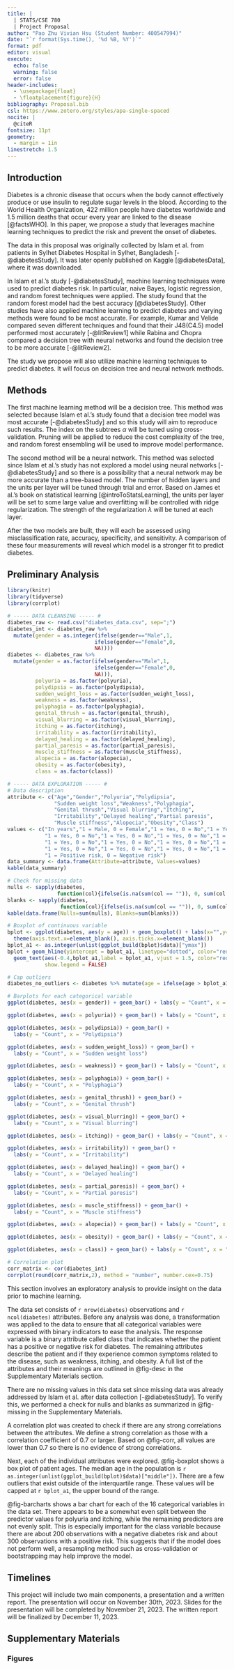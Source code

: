 ```yaml
---
title: |
  | STATS/CSE 780
  | Project Proposal
author: "Pao Zhu Vivian Hsu (Student Number: 400547994)"
date: "`r format(Sys.time(), '%d %B, %Y')`"
format: pdf
editor: visual
execute:
  echo: false
  warning: false
  error: false
header-includes:
  - \usepackage{float}
  - \floatplacement{figure}{H}
bibliography: Proposal.bib
csl: https://www.zotero.org/styles/apa-single-spaced
nocite: |
  @citeR
fontsize: 11pt
geometry: 
  - margin = 1in
linestretch: 1.5
---
```


\newpage

## Introduction
Diabetes is a chronic disease that occurs when the body cannot effectively produce or use insulin to regulate sugar levels in the blood. According to the World Health Organization, 422 million people have diabetes worldwide and 1.5 million deaths that occur every year are linked to the disease [@factsWHO]. In this paper, we propose a study that leverages machine learning techniques to predict the risk and prevent the onset of diabetes.

The data in this proposal was originally collected by Islam et al. from patients in Sylhet Diabetes Hospital in Sylhet, Bangladesh [-@diabetesStudy]. It was later openly published on Kaggle [@diabetesData], where it was downloaded. 

In Islam et al.'s study [-@diabetesStudy], machine learning techniques were used to predict diabetes risk. In particular, naive Bayes, logistic regression, and random forest techniques were applied. The study found that the random forest model had the best accuracy [@diabetesStudy]. Other studies have also applied machine learning to predict diabetes and varying methods were found to be most accurate. For example, Kumar and Velide compared seven different techniques and found that their J48(C4.5) model performed most accurately [-@litReview1] while Rabina and Chopra compared a decision tree with neural networks and found the decision tree to be more accurate [-@litReview2]. 

The study we propose will also utilize machine learning techniques to predict diabetes. It will focus on decision tree and neural network methods.


## Methods
The first machine learning method will be a decision tree. This method was selected because Islam et al.'s study  found that a decision tree model was most accurate [-@diabetesStudy] and so this study will aim to reproduce such results. The index on the subtrees $\alpha$ will be tuned using cross-validation. Pruning will be applied to reduce the cost complexity of the tree, and random forest ensembling will be used to improve model performance.

The second method will be a neural network. This method was selected since Islam et al.'s study has not explored a model using neural networks [-@diabetesStudy] and so there is a possibility that a neural network may be more accurate than a tree-based model. The number of hidden layers and the units per layer will be tuned through trial and error. Based on James et al.'s book on statistical learning [@introToStatsLearning], the units per layer will be set to some large value and overfitting will be controlled with ridge regularization. The strength of the regularization $\lambda$ will be tuned at each layer.

After the two models are built, they will each be assessed using misclassification rate, accuracy, specificity, and sensitivity. A comparison of these four measurements will reveal which model is a stronger fit to predict diabetes.


## Preliminary Analysis
```r
library(knitr)
library(tidyverse)
library(corrplot)

```


```r
# ----- DATA CLEANSING ----- #
diabetes_raw <- read.csv("diabetes_data.csv", sep=";")
diabetes_int <- diabetes_raw %>% 
  mutate(gender = as.integer(ifelse(gender=="Male",1,
                            ifelse(gender=="Female",0,
                            NA))))
diabetes <- diabetes_raw %>% 
  mutate(gender = as.factor(ifelse(gender=="Male",1,
                            ifelse(gender=="Female",0,
                            NA))),
         polyuria = as.factor(polyuria),
         polydipsia = as.factor(polydipsia),
         sudden_weight_loss = as.factor(sudden_weight_loss),
         weakness = as.factor(weakness),
         polyphagia = as.factor(polyphagia),
         genital_thrush = as.factor(genital_thrush),
         visual_blurring = as.factor(visual_blurring),
         itching = as.factor(itching),
         irritability = as.factor(irritability),
         delayed_healing = as.factor(delayed_healing),
         partial_paresis = as.factor(partial_paresis),
         muscle_stiffness = as.factor(muscle_stiffness),
         alopecia = as.factor(alopecia),
         obesity = as.factor(obesity),
         class = as.factor(class)) 

```

```r
# ----- DATA EXPLORATION ----- #
# Data description
attribute <- c("Age","Gender","Polyuria","Polydipsia",
               "Sudden weight loss","Weakness","Polyphagia",
               "Genital thrush","Visual blurring","Itching",
               "Irritability","Delayed healing","Partial paresis",
               "Muscle stiffness","Alopecia","Obesity","Class")
values <- c("In years","1 = Male, 0 = Female","1 = Yes, 0 = No","1 = Yes, 0 = No",
            "1 = Yes, 0 = No","1 = Yes, 0 = No","1 = Yes, 0 = No","1 = Yes, 0 = No",
            "1 = Yes, 0 = No","1 = Yes, 0 = No","1 = Yes, 0 = No","1 = Yes, 0 = No",
            "1 = Yes, 0 = No","1 = Yes, 0 = No","1 = Yes, 0 = No","1 = Yes, 0 = No",
            "1 = Positive risk, 0 = Negative risk")
data_summary <- data.frame(Attribute=attribute, Values=values)
kable(data_summary)

```

```r
# Check for missing data
nulls <- sapply(diabetes, 
                function(col){ifelse(is.na(sum(col == "")), 0, sum(col == ""))})
blanks <- sapply(diabetes, 
                 function(col){ifelse(is.na(sum(col == "")), 0, sum(col == ""))})
kable(data.frame(Nulls=sum(nulls), Blanks=sum(blanks)))

```

```r
# Boxplot of continuous variable
bplot <- ggplot(diabetes, aes(y = age)) + geom_boxplot() + labs(x="",y="Age") +
  theme(axis.text.x=element_blank(), axis.ticks.x=element_blank())
bplot_a1 <- as.integer(unlist(ggplot_build(bplot)$data)["ymax"])
bplot + geom_hline(yintercept = bplot_a1, linetype="dotted", color="red") + 
  geom_text(aes(-0.4,bplot_a1,label = bplot_a1, vjust = 1.5, color="red"), 
            show.legend = FALSE)

# Cap outliers
diabetes_no_outliers <- diabetes %>% mutate(age = ifelse(age > bplot_a1, bplot_a1, age))

```

```r
# Barplots for each categorical variable
ggplot(diabetes, aes(x = gender)) + geom_bar() + labs(y = "Count", x = "Gender")
```
```r
ggplot(diabetes, aes(x = polyuria)) + geom_bar() + labs(y = "Count", x = "Polyuria")
```
```r
ggplot(diabetes, aes(x = polydipsia)) + geom_bar() + 
  labs(y = "Count", x = "Polydipsia")
```
```r
ggplot(diabetes, aes(x = sudden_weight_loss)) + geom_bar() + 
  labs(y = "Count", x = "Sudden weight loss")
```
```r
ggplot(diabetes, aes(x = weakness)) + geom_bar() + labs(y = "Count", x = "Weakness")
```
```r
ggplot(diabetes, aes(x = polyphagia)) + geom_bar() + 
  labs(y = "Count", x = "Polyphagia")
```
```r
ggplot(diabetes, aes(x = genital_thrush)) + geom_bar() + 
  labs(y = "Count", x = "Genital thrush")
```
```r
ggplot(diabetes, aes(x = visual_blurring)) + geom_bar() + 
  labs(y = "Count", x = "Visual blurring")
```
```r
ggplot(diabetes, aes(x = itching)) + geom_bar() + labs(y = "Count", x = "Itching")
```
```r
ggplot(diabetes, aes(x = irritability)) + geom_bar() + 
  labs(y = "Count", x = "Irritability")
```
```r
ggplot(diabetes, aes(x = delayed_healing)) + geom_bar() + 
  labs(y = "Count", x = "Delayed healing")
```
```r
ggplot(diabetes, aes(x = partial_paresis)) + geom_bar() + 
  labs(y = "Count", x = "Partial paresis")
```
```r
ggplot(diabetes, aes(x = muscle_stiffness)) + geom_bar() + 
  labs(y = "Count", x = "Muscle stiffness")
```
```r
ggplot(diabetes, aes(x = alopecia)) + geom_bar() + labs(y = "Count", x = "Alopecia")
```
```r
ggplot(diabetes, aes(x = obesity)) + geom_bar() + labs(y = "Count", x = "Obesity")
```
```r
ggplot(diabetes, aes(x = class)) + geom_bar() + labs(y = "Count", x = "Class")

```

```r
# Correlation plot
corr_matrix <- cor(diabetes_int)
corrplot(round(corr_matrix,2), method = "number", number.cex=0.75)
```


This section involves an exploratory analysis to provide insight on the data prior to machine learning.

The data set consists of `r nrow(diabetes)` observations and `r ncol(diabetes)` attributes. Before any analysis was done, a transformation was applied to the data to ensure that all categorical variables were expressed with binary indicators to ease the analysis. The response variable is a binary attribute called class that indicates whether the patient has a positive or negative risk for diabetes. The remaining attributes describe the patient and if they experience common symptoms related to the disease, such as weakness, itching, and obesity. A full list of the attributes and their meanings are outlined in @fig-desc in the Supplementary Materials section.

There are no missing values in this data set since missing data was already addressed by Islam et al. after data collection [-@diabetesStudy]. To verify this, we performed a check for nulls and blanks as summarized in @fig-missing in the Supplementary Materials. 

A correlation plot was created to check if there are any strong correlations between the attributes. We define a strong correlation as those with a correlation coefficient of 0.7 or larger. Based on @fig-corr, all values are lower than 0.7 so there is no evidence of strong correlations.

Next, each of the individual attributes were explored. @fig-boxplot shows a box plot of patient ages. The median age in the population is `r as.integer(unlist(ggplot_build(bplot)$data)["middle"])`. There are a few outliers that exist outside of the interquartile range. These values will be capped at `r bplot_a1`, the upper bound of the range.

@fig-barcharts shows a bar chart for each of the 16 categorical variables in the data set. There appears to be a somewhat even split between the predictor values for polyuria and itching, while the remaining predictors are not evenly split. This is especially important for the class variable because there are about 200 observations with a negative diabetes risk and about 300 observations with a positive risk. This suggests that if the model does not perform well, a resampling method such as cross-validation or bootstrapping may help improve the model.

## Timelines
This project will include two main components, a presentation and a written report. The presentation will occur on November 30th, 2023. Slides for the presentation will be completed by November 21, 2023. The written report will be finalized by December 11, 2023.


\newpage
## Supplementary Materials
### Figures
```r
```

```r
```

```r
```

```r
```

::: {#fig-barcharts layout-ncol=4}
```r
```
```r
```
```r
```
```r
```
```r
```
```r
```
```r
```
```r
```
```r
```
```r
```
```r
```
```r
```
```r
```
```r
```
```r
```
```r
```
Bar charts of categorical variables
:::

### Code
```r
```


\newpage

## References

::: {#refs}
:::
